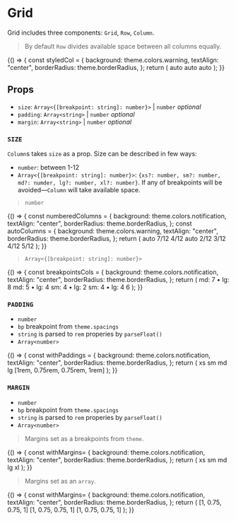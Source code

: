 
<Meta title="Layout/Grid" component={Grid} />

# Grid
Grid includes three components: `Grid`, `Row`, `Column`.

> By default `Row` divides available space between all columns equally.

<Preview>
  <Story name="basic">
    {() => {
      const styledCol = {
        background: theme.colors.warning,
        textAlign: "center",
        borderRadius: theme.borderRadius,
      };
      return (
        <Grid>
          <Row>
            <Column style={styledCol}>
              <Text>auto</Text>
            </Column>
            <Column style={styledCol}>
              <Text>auto</Text>
            </Column>
            <Column style={styledCol}>
              <Text>auto</Text>
            </Column>
          </Row>
        </Grid>
      );
    }}
  </Story>
</Preview>

## Props

- `size`: `Array<{[breakpoint: string]: number}>` | `number` _optional_
- `padding`: `Array<string>` | `number` _optional_
- `margin`: `Array<string>` | `number` _optional_

### `SIZE`

`Column`s takes `size` as a prop. Size can be described in few ways:
* `number`:  between 1-12
* `Array<{[breakpoint: string]: number}>`: `{xs?: number, sm?: number, md?: numder, lg?: number, xl?: number}`. If any of breakpoints will be avoided—`Column` will take available space.

> `number`

<Preview>
  <Story name="size/number">
    {() => {
      const numberedColumns = {
        background: theme.colors.notification,
        textAlign: "center",
        borderRadius: theme.borderRadius,
      };
      const autoColumns = {
        background: theme.colors.warning,
        textAlign: "center",
        borderRadius: theme.borderRadius,
      };
      return (
        <Grid>
          <Row>
            <Column style={autoColumns}>
              <Text>auto</Text>
            </Column>
            <Column size={8} style={numberedColumns}>
              <Text>7/12</Text>
            </Column>
          </Row>
          <Row>
            <Column size={4} style={numberedColumns}>
              <Text>4/12</Text>
            </Column>
            <Column style={autoColumns}>
              <Text>auto</Text>
            </Column>
            <Column size={2} style={numberedColumns}>
              <Text>2/12</Text>
            </Column>
          </Row>
          <Row>
            <Column size={3} style={numberedColumns}>
              <Text>3/12</Text>
            </Column>
            <Column size={4} style={numberedColumns}>
              <Text>4/12</Text>
            </Column>
            <Column size={5} style={numberedColumns}>
              <Text>5/12</Text>
            </Column>
          </Row>
        </Grid>
      );
    }}
  </Story>
</Preview>

> `Array<{[breakpoint: string]: number}>`

<Preview>
  <Story name="size/breakpoints">
    {() => {
      const breakpointsCols = {
        background: theme.colors.notification,
        textAlign: "center",
        borderRadius: theme.borderRadius,
      };
      return (
        <Grid color={theme.colors.white}>
          <Row>
            <Column size={{ sm: 7, lg: 8 }} style={breakpointsCols}>
              <Text>md: 7 • lg: 8</Text>
            </Column>
            <Column size={{ sm: 5, lg: 4 }} style={breakpointsCols}>
              <Text>md: 5 • lg: 4</Text>
            </Column>
          </Row>
          <Row>
            <Column size={{ sm: 4, lg: 2 }} style={breakpointsCols}>
              <Text>sm: 4 • lg:  2</Text>
            </Column>
            <Column size={{ sm: 4, lg: 4 }} style={breakpointsCols}>
              <Text>sm: 4 • lg:  4</Text>
            </Column>
            <Column size={6} style={breakpointsCols}>
              <Text>6</Text>
            </Column>
          </Row>
        </Grid>
      );
    }}
  </Story>
</Preview>

### `PADDING`

* `number`
* `bp` breakpoint from `theme.spacings`
* `string` is parsed to `rem` properies by `parseFloat()`
* `Array<number>`

<Preview>
  <Story name="paddings">
    {() => {
      const withPaddings = {
        background: theme.colors.notification,
        textAlign: "center",
        borderRadius: theme.borderRadius,
      };
      return (
        <Grid>
          <Row>
            <Column padding='xs' style={withPaddings}>
              <Text>xs</Text>
            </Column>
            <Column padding='sm' style={withPaddings}>
              <Text>sm</Text>
            </Column>
            <Column padding='md' style={withPaddings}>
              <Text>md</Text>
            </Column>
            <Column padding='lg' style={withPaddings}>
              <Text>lg</Text>
            </Column>
            <Column padding={[1, .75, .75, 1]} style={withPaddings}>
              <Text>[1rem, 0.75rem, 0.75rem, 1rem]</Text>
            </Column>
          </Row>
        </Grid>
      );
    }}
  </Story>
</Preview>

### `MARGIN`

* `number`
* `bp` breakpoint from `theme.spacings`
* `string` is parsed to `rem` properies by `parseFloat()`
* `Array<number>`

> Margins set as a breakpoints from `theme`.

<Preview>
  <Story name="breakpoints">
    {() => {
      const withMargins= {
        background: theme.colors.notification,
        textAlign: "center",
        borderRadius: theme.borderRadius,
      };
      return (
        <Grid>
          <Row>
            <Column margin='xs' style={withMargins}>
              <Text>xs</Text>
            </Column>
            <Column margin='sm' style={withMargins}>
              <Text>sm</Text>
            </Column>
            <Column margin='md' style={withMargins}>
              <Text>md</Text>
            </Column>
            <Column margin='lg' style={withMargins}>
              <Text>lg</Text>
            </Column>
            <Column margin='xl' style={withMargins}>
              <Text>xl</Text>
            </Column>
          </Row>
        </Grid>
      );
    }}
  </Story>
</Preview>

> Margins set as an `array`.

<Preview>
  <Story name="array">
    {() => {
      const withMargins= {
        background: theme.colors.notification,
        textAlign: "center",
        borderRadius: theme.borderRadius,
      };
      return (
        <Grid>
          <Row>
            <Column margin={[1, .75, .75, 1]} style={withMargins}>
              <Text>[1, 0.75, 0.75, 1]</Text>
            </Column>
            <Column margin={[1, .75, .75, 1]} style={withMargins}>
              <Text>[1, 0.75, 0.75, 1]</Text>
            </Column>
            <Column margin={[1, .75, .75, 1]} style={withMargins}>
              <Text>[1, 0.75, 0.75, 1]</Text>
            </Column>
          </Row>
        </Grid>
      );
    }}
  </Story>
</Preview>
